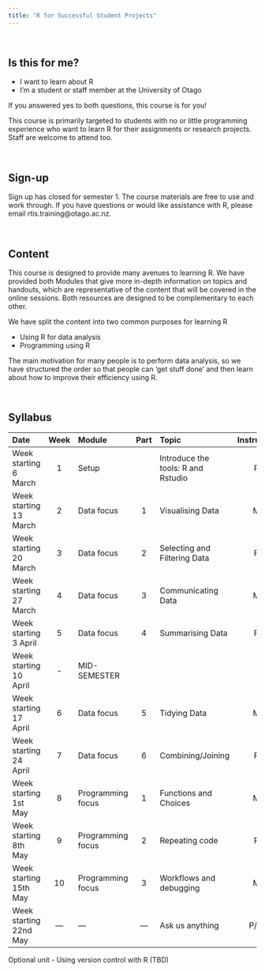```yaml
---
title: "R for Successful Student Projects"
---
```


\

## Is this for me?

- I want to learn about R
- I'm a student or staff member at the University of Otago

If you answered yes to both questions, this course is for you!

This course is primarily targeted to students with no or little programming experience who want to learn R for their assignments or research projects. Staff are welcome to attend too.

\

## Sign-up

<!-- Semester 1 2023 R for Successful Student Projects (R4SSP) will be online via Zoom, 10am-noon Tuesdays. An in-person help/study group session will run 3:30-4:30pm on Thursdays. -->

<!-- **Please register [using this form](https://docs.google.com/forms/d/e/1FAIpQLScVcCLMmgIYgZ2wBXgnaPL4ivhlZnhAM4jS0mHwQb6vcsJmkQ/viewform?usp=sf_link)** -->


Sign up has closed for semester 1. The course materials are free to use and work through. If you have questions or would like assistance with R, please email rtis.training@otago.ac.nz.

<!-- For more information please email rtis.training@otago.ac.nz -->

\

## Content

This course is designed to provide many avenues to learning R. We have provided both Modules that give more in-depth information on topics and handouts, which are representative of the content that will be covered in the online sessions. Both resources are designed to be complementary to each other.

We have split the content into two common purposes for learning R

- Using R for data analysis
- Programming using R

The main motivation for many people is to perform data analysis, so we have structured the order so that people can 'get stuff done' and then learn about how to improve their efficiency using R.

\

## Syllabus

Date | Week | Module | Part | Topic | Instructor
:--|:-:|:-|:-:|:--|:--:|
Week starting 6 March | 1 | Setup | | Introduce the tools: R and Rstudio | P
Week starting 13 March | 2 | Data focus | 1 | Visualising Data | M
Week starting 20 March | 3 | Data focus | 2 | Selecting and Filtering Data | P
Week starting 27 March | 4 | Data focus | 3 | Communicating Data | M
Week starting 3 April  | 5 | Data focus | 4 | Summarising Data | P
Week starting 10 April | - | MID-SEMESTER | | |
Week starting 17 April | 6 | Data focus | 5 | Tidying Data | M
Week starting 24 April | 7 |Data focus | 6 | Combining/Joining |P
Week starting 1st May | 8 | Programming focus | 1 | Functions and Choices | M
Week starting 8th May | 9 | Programming focus | 2 | Repeating code | P
Week starting 15th May | 10 | Programming focus | 3 | Workflows and debugging | M
Week starting 22nd May | --- | --- | --- | Ask us anything | P/M

Optional unit - Using version control with R (TBD)

